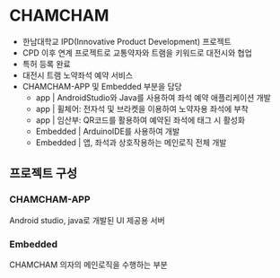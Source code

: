 
# CHAMCHAM

- 한남대학교 IPD(Innovative Product Development) 프로젝트
- CPD 이후 연계 프로젝트로 교통약자와 트램을 키워드로 대전시와 협업
- 특허 등록 완료
- 대전시 트램 노약좌석 예약 서비스
- CHAMCHAM-APP 및 Embedded 부분을 담당
  - app | AndroidStudio와 Java를 사용하여 좌석 예약 애플리케이션 개발
  - app | 휠체어: 전자석 및 브라켓을 이용하여 노약자용 좌석에 부착
  - app | 임산부: QR코드를 활용하여 예약된 좌석에 태그 시 활성화
  - Embedded | ArduinoIDE를 사용하여 개발
  - Embedded | 앱, 좌석과 상호작용하는 메인로직 전체 개발

## 프로젝트 구성

<FileTree>
  <FileTree.Folder name="CHAMCHAM" defaultOpen>
    <FileTree.File name="CHAMCHAM-APP" />
    <FileTree.File name="Embedded" />
  </FileTree.Folder>
</FileTree>

### CHAMCHAM-APP

Android studio, java로 개발된 UI 제공용 서버

### Embedded

CHAMCHAM 의자의 메인로직을 수행하는 부분
